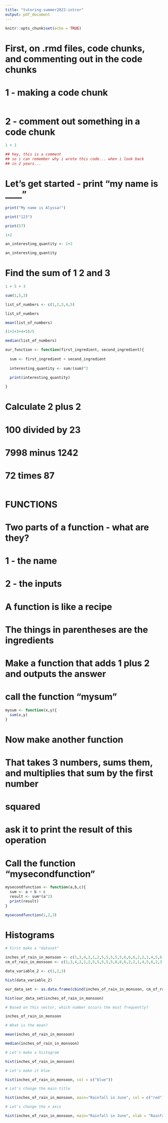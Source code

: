 ```yaml
---
title: "tutoring-summer2022-intror"
output: pdf_document
---
```


```r
knitr::opts_chunk$set(echo = TRUE)
```

# First, on .rmd files, code chunks, and commenting out in the code chunks


# 1 - making a code chunk
```r

```

# 2 - comment out something in a code chunk
```r

1 + 1 

## hey, this is a comment 
## so i can remember why i wrote this code... when i look back
## in 2 years...
```


# Let's get started - print "my name is ____"
```r

print("My name is Alyssa!")

print("123")

print(57)

1+2

an_interesting_quantity <- 1+2

an_interesting_quantity

```

# Find the sum of 1 2 and 3
```r

1 + 5 + 3

sum(1,5,3)

list_of_numbers <- c(1,2,3,4,5)

list_of_numbers

mean(list_of_numbers)

(1+2+3+4+5)/5

median(list_of_numbers)

our_function <- function(first_ingredient, second_ingredient){
  
  sum <- first_ingredient + second_ingredient
  
  interesting_quantity <- sum/(sum)^2
  
  print(interesting_quantity)

}


```

# Calculate 2 plus 2
# 100 divided by 23
# 7998 minus 1242
# 72 times 87

```r



```

# FUNCTIONS
# Two parts of a function - what are they?
# 1 - the name
# 2 - the inputs
# A function is like a recipe
# The things in parentheses are the ingredients
# Make a function that adds 1 plus 2 and outputs the answer
# call the function "mysum"
```r
mysum <- function(x,y){
  sum(x,y)
}
```

# Now make another function
# That takes 3 numbers, sums them, and multiplies that sum by the first number 
# squared
# ask it to print the result of this operation
# Call the function "mysecondfunction"
```r
mysecondfunction <- function(a,b,c){
  sum <- a + b + c
  result <- sum*(a^2)
  print(result)
}

mysecondfunction(1,2,3)

```

# Histograms

```r
# First make a "dataset"

inches_of_rain_in_monsoon <- c(1,3,4,2,1,2,5,5,5,5,5,6,6,6,2,2,1,4,5,6,2,3,4,1)
cm_of_rain_in_monsoon <- c(1,3,4,2,1,2,5,5,5,5,5,6,6,6,2,2,1,4,5,6,2,3,4,1)

data_variable_2 <- c(1,2,3)

hist(data_variable_2)

our_data_set <- as.data.frame(cbind(inches_of_rain_in_monsoon, cm_of_rain_in_monsoon))

hist(our_data_set$inches_of_rain_in_monsoon)

# Based on this vector, which number occurs the most frequently?

inches_of_rain_in_monsoon

# What is the mean?

mean(inches_of_rain_in_monsoon)

median(inches_of_rain_in_monsoon)

# Let's make a histogram

hist(inches_of_rain_in_monsoon)

# Let's make it blue

hist(inches_of_rain_in_monsoon, col = c("blue"))

# Let's change the main title

hist(inches_of_rain_in_monsoon, main="Rainfall in June", col = c("red"))

# Let's change the x axis

hist(inches_of_rain_in_monsoon, main="Rainfall in June", xlab = "Rainfall (in inches)",col = c("blue"))


```


